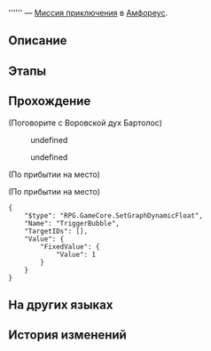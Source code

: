 {{Дополнить|Диалоги.}}
{{Миссия Инфобокс
|id              = 4015710
|Название        = 
|Изображение     = Миссия Освоения .png
|Тип             = Миссия приключения
|События         = 
|Глава           = 
|Условия         = Завершена [[Миссия Освоения]] ''[[О раздор, избавь от преследующих страхов]]''
|Персонажи       = Воровской дух Бартолос; Первопроходец
|СтартЛокация    = Святилище предсказаний Янусополиса
|Мир             = Амфореус
|Локации         = Святилище предсказаний Янусополиса
|Предыдущая      = 
|Следующая       = 
|Награды         = Звёздный нефрит*40; Небесная амброзия*60
}}
'''''' — [[Миссия приключения]] в [[Амфореус]].

==Описание==
{{Описание|<!--официальное описание из Перекрёстка судеб-->}}

==Этапы==


==Прохождение==
{{Дополнить}}


;(Поговорите с Воровской дух Бартолос)
<!--Unknown TalkSentence: 401571501-->
:{{Диалог|Стрелка}} undefined
:<!--Unknown TalkSentence: 401571503-->
:<!--Unknown TalkSentence: 401571504-->
:<!--Unknown TalkSentence: 401571505-->
:{{Диалог|Стрелка}} undefined
<!--Unknown TalkSentence: 401571507-->
<!--Unknown TalkSentence: 401571508-->
;(По прибытии на место)

;(По прибытии на место)
<pre>{
	"$type": "RPG.GameCore.SetGraphDynamicFloat",
	"Name": "TriggerBubble",
	"TargetIDs": [],
	"Value": {
		"FixedValue": {
			"Value": 1
		}
	}
}</pre>
{{Диалог Конец}}

==На других языках==
{{На других языках
|en   = 
|zhs  = 
|zht  = 
|ja   = 
|ko   = 
|es   = 
|fr   = 
|ru   = 
|th   = 
|vi   = 
|de   = 
|id   = 
|pt   = 
}}

==История изменений==
{{История изменений|3.1}}
